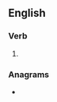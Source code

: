 ==English==

===Verb===
{{head|en|verb form}}

# {{present participle of|en|recompose|nocat=1}}

===Anagrams===
* {{anagrams|en|a=cegimnooprs|microsponge}}